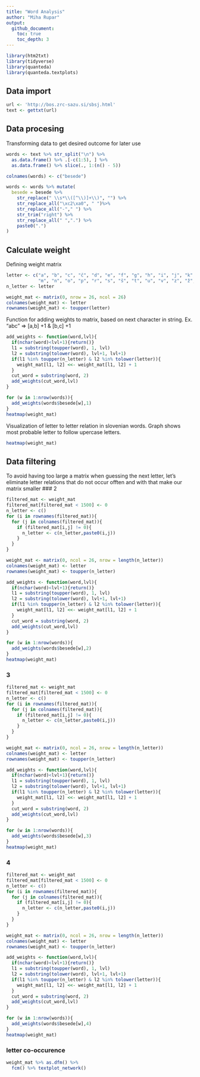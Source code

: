 ```yaml
---
title: "Word Analysis"
author: "Miha Rupar"
output: 
  github_document:
    toc: true
    toc_depth: 3
---
```

```r
library(htm2txt)
library(tidyverse)
library(quanteda)
library(quanteda.textplots)
```


## Data import
```r
url <- 'http://bos.zrc-sazu.si/sbsj.html'
text <- gettxt(url)
```


## Data procesing
Transforming data to get desired outcome for later use
```r
words <- text %>% str_split("\n") %>% 
  as.data.frame() %>% .[-c(1:5), ] %>%
  as.data.frame() %>% slice(., 1:(n() - 5)) 

colnames(words) <- c("besede")

words <- words %>% mutate(
  besede = besede %>%
    str_replace(" \\s*\\([^\\)]+\\)", "") %>%
    str_replace_all("\xc2\xa0", " ")%>%
    str_replace_all("-"," ") %>%
    str_trim("right") %>%
    str_replace_all(" ",".") %>%
    paste0(".")
)
```

## Calculate weight
Defining weight matrix
```r
letter <- c("a", "b", "c", "č", "d", "e", "f", "g", "h", "i", "j", "k", "l", 
            "m", "n", "o", "p", "r", "s", "š", "t", "u", "v", "z", "ž",".")
n_letter <- letter

weight_mat <- matrix(0, nrow = 26, ncol = 26)
colnames(weight_mat) <- letter
rownames(weight_mat) <- toupper(letter)

```

Function for adding weights to matrix, based on next character in string.
Ex. "abc" => [a,b] +1 & [b,c] +1
```r
add_weights <- function(word,lvl){
  if(nchar(word)<lvl+1){return()}
  l1 = substring(toupper(word), 1, lvl)
  l2 = substring(tolower(word), lvl+1, lvl+1)
  if(l1 %in% toupper(n_letter) & l2 %in% tolower(letter)){
    weight_mat[l1, l2] <<- weight_mat[l1, l2] + 1
  }
  cut_word = substring(word, 2)
  add_weights(cut_word,lvl)
}

for (w in 1:nrow(words)){
  add_weights(words$besede[w],1)
}
heatmap(weight_mat)
```
Visualization of letter to letter relation in slovenian words. Graph shows most probable letter to follow upercase letters.
```r
heatmap(weight_mat)
```



## Data filtering
To avoid having too large a matrix when guessing the next letter, let's eliminate letter relations that do not occur offten and with that make our matrix smaller 
### 2
```r
filtered_mat <- weight_mat
filtered_mat[filtered_mat < 1500] <- 0
n_letter <- c()
for (i in rownames(filtered_mat)){
  for (j in colnames(filtered_mat)){
    if (filtered_mat[i,j] != 0){
      n_letter <- c(n_letter,paste0(i,j))
    }
  }
}

weight_mat <- matrix(0, ncol = 26, nrow = length(n_letter))
colnames(weight_mat) <- letter
rownames(weight_mat) <- toupper(n_letter)

add_weights <- function(word,lvl){
  if(nchar(word)<lvl+1){return()}
  l1 = substring(toupper(word), 1, lvl)
  l2 = substring(tolower(word), lvl+1, lvl+1)
  if(l1 %in% toupper(n_letter) & l2 %in% tolower(letter)){
    weight_mat[l1, l2] <<- weight_mat[l1, l2] + 1
  }
  cut_word = substring(word, 2)
  add_weights(cut_word,lvl)
}

for (w in 1:nrow(words)){
  add_weights(words$besede[w],2)
}
heatmap(weight_mat)
```



### 3
```r
filtered_mat <- weight_mat
filtered_mat[filtered_mat < 1500] <- 0
n_letter <- c()
for (i in rownames(filtered_mat)){
  for (j in colnames(filtered_mat)){
    if (filtered_mat[i,j] != 0){
      n_letter <- c(n_letter,paste0(i,j))
    }
  }
}

weight_mat <- matrix(0, ncol = 26, nrow = length(n_letter))
colnames(weight_mat) <- letter
rownames(weight_mat) <- toupper(n_letter)

add_weights <- function(word,lvl){
  if(nchar(word)<lvl+1){return()}
  l1 = substring(toupper(word), 1, lvl)
  l2 = substring(tolower(word), lvl+1, lvl+1)
  if(l1 %in% toupper(n_letter) & l2 %in% tolower(letter)){
    weight_mat[l1, l2] <<- weight_mat[l1, l2] + 1
  }
  cut_word = substring(word, 2)
  add_weights(cut_word,lvl)
}

for (w in 1:nrow(words)){
  add_weights(words$besede[w],3)
}
heatmap(weight_mat)
```

### 4
```r
filtered_mat <- weight_mat
filtered_mat[filtered_mat < 1500] <- 0
n_letter <- c()
for (i in rownames(filtered_mat)){
  for (j in colnames(filtered_mat)){
    if (filtered_mat[i,j] != 0){
      n_letter <- c(n_letter,paste0(i,j))
    }
  }
}

weight_mat <- matrix(0, ncol = 26, nrow = length(n_letter))
colnames(weight_mat) <- letter
rownames(weight_mat) <- toupper(n_letter)

add_weights <- function(word,lvl){
  if(nchar(word)<lvl+1){return()}
  l1 = substring(toupper(word), 1, lvl)
  l2 = substring(tolower(word), lvl+1, lvl+1)
  if(l1 %in% toupper(n_letter) & l2 %in% tolower(letter)){
    weight_mat[l1, l2] <<- weight_mat[l1, l2] + 1
  }
  cut_word = substring(word, 2)
  add_weights(cut_word,lvl)
}

for (w in 1:nrow(words)){
  add_weights(words$besede[w],4)
}
heatmap(weight_mat)
```


### letter co-occurence
```r
weight_mat %>% as.dfm() %>%
  fcm() %>% textplot_network()
```

